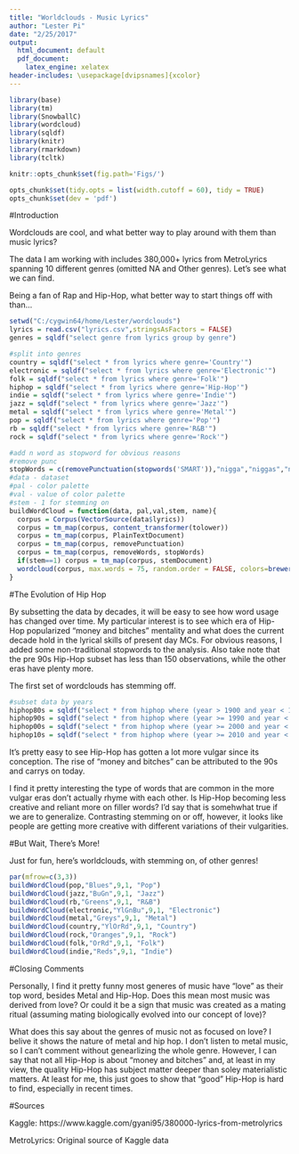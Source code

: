 ---
title: "Worldclouds - Music Lyrics"
author: "Lester Pi"
date: "2/25/2017"
output:
  html_document: default
  pdf_document:
    latex_engine: xelatex
header-includes: \usepackage[dvipsnames]{xcolor}
---

```{r Setup, include=FALSE, echo=FALSE, warning=FALSE, message=FALSE}
library(base)
library(tm)
library(SnowballC)
library(wordcloud)
library(sqldf)
library(knitr)
library(rmarkdown)
library(tcltk)

```

```{r global_options, echo=FALSE, warning=FALSE, message=FALSE}
knitr::opts_chunk$set(fig.path='Figs/')
```

```{r set Width, echo=FALSE, warning=FALSE, message=FALSE}
opts_chunk$set(tidy.opts = list(width.cutoff = 60), tidy = TRUE)
opts_chunk$set(dev = 'pdf')
```


#Introduction

Wordclouds are cool, and what better way to play around with them than music lyrics?

The data I am working with includes 380,000+ lyrics from MetroLyrics spanning 10 different genres (omitted NA and Other genres). Let's see what we can find.

Being a fan of Rap and Hip-Hop, what better way to start things off with than...


```{r,echo=FALSE, warning=FALSE, message=FALSE}
setwd("C:/cygwin64/home/Lester/wordclouds")
lyrics = read.csv("lyrics.csv",stringsAsFactors = FALSE)
genres = sqldf("select genre from lyrics group by genre")

#split into genres
country = sqldf("select * from lyrics where genre='Country'")
electronic = sqldf("select * from lyrics where genre='Electronic'")
folk = sqldf("select * from lyrics where genre='Folk'")
hiphop = sqldf("select * from lyrics where genre='Hip-Hop'")
indie = sqldf("select * from lyrics where genre='Indie'")
jazz = sqldf("select * from lyrics where genre='Jazz'")
metal = sqldf("select * from lyrics where genre='Metal'")
pop = sqldf("select * from lyrics where genre='Pop'")
rb = sqldf("select * from lyrics where genre='R&B'")
rock = sqldf("select * from lyrics where genre='Rock'")
```



```{r,echo=FALSE, warning=FALSE, message=FALSE}
#add n word as stopword for obvious reasons
#remove punc
stopWords = c(removePunctuation(stopwords('SMART')),"nigga","niggas","niggaz")
#data - dataset
#pal - color palette
#val - value of color palette
#stem - 1 for stemming on
buildWordCloud = function(data, pal,val,stem, name){
  corpus = Corpus(VectorSource(data$lyrics))
  corpus = tm_map(corpus, content_transformer(tolower))
  corpus = tm_map(corpus, PlainTextDocument)
  corpus = tm_map(corpus, removePunctuation)
  corpus = tm_map(corpus, removeWords, stopWords)
  if(stem==1) corpus = tm_map(corpus, stemDocument)
  wordcloud(corpus, max.words = 75, random.order = FALSE, colors=brewer.pal(val,pal), main = name)
}

```

#The Evolution of Hip Hop

By subsetting the data by decades, it will be easy to see how word usage has changed over time. My particular interest is to see which era of Hip-Hop popularized "money and bitches" mentality and what does the current decade hold in the lyrical skills of present day MCs. For obvious reasons, I added some non-traditional stopwords to the analysis. Also take note that the pre 90s Hip-Hop subset has less than 150 observations, while the other eras have plenty more.

The first set of wordclouds has stemming off.


```{r,echo=FALSE, warning=FALSE, message=FALSE}
#subset data by years
hiphop80s = sqldf("select * from hiphop where (year > 1900 and year < 1990)")
hiphop90s = sqldf("select * from hiphop where (year >= 1990 and year < 2000)")
hiphop00s = sqldf("select * from hiphop where (year >= 2000 and year < 2010)")
hiphop10s = sqldf("select * from hiphop where (year >= 2010 and year < 2020)")
```

\begin{center}

\textbf{Pre 1990s Hip Hop (Stemming Off)}
```{r, fig.align="center",echo=FALSE, warning=FALSE, message=FALSE}
buildWordCloud(hiphop80s,"Spectral",8,0, "Pre 90s Hip Hop")
```


\textbf{1990s Hip Hop (Stemming Off)}
```{r, fig.align="center",echo=FALSE, warning=FALSE, message=FALSE}
buildWordCloud(hiphop90s,"Set1",8,0, "1990-2000")
```



\textbf{2000s Hip Hop (Stemming Off)}
```{r, fig.align="center",echo=FALSE, warning=FALSE, message=FALSE}
buildWordCloud(hiphop00s,"Dark2",8,0, "2000 - 2010")
```



\textbf{2010s Hip Hop (Stemming Off)}
```{r, fig.align="center",echo=FALSE, warning=FALSE, message=FALSE}
buildWordCloud(hiphop10s,"Paired",8,0, "2010 and Onward")
```


\textbf{Pre 1990s Hip Hop (Stemming On)}
```{r, fig.align="center",echo=FALSE, warning=FALSE, message=FALSE}
buildWordCloud(hiphop80s,"Spectral",8,1, "Pre 90s Hip Hop")
```



\textbf{1990s Hip Hop (Stemming On)}
```{r, fig.align="center",echo=FALSE, warning=FALSE, message=FALSE}
buildWordCloud(hiphop90s,"Set1",8,1, "1990-2000")
```



\textbf{2000s Hip Hop (Stemming On)}
```{r, fig.align="center",echo=FALSE, warning=FALSE, message=FALSE}
buildWordCloud(hiphop00s,"Dark2",8,1, "2000 - 2010")
```



\textbf{2010s Hip Hop (Stemming On)}
```{r, fig.align="center",echo=FALSE, warning=FALSE, message=FALSE}
buildWordCloud(hiphop10s,"Paired",8,1, "2010 and Onward")
```

\end{center}


It's pretty easy to see Hip-Hop has gotten a lot more vulgar since its conception. The rise of "money and bitches" can be attributed to the 90s and carrys on today. 

I find it pretty interesting the type of words that are common in the more vulgar eras don't actually rhyme with each other. Is Hip-Hop becoming less creative and reliant more on filler words? I'd say that is somehwhat true if we are to generalize. Contrasting stemming on or off, however, it looks like people are getting more creative with different variations of their vulgarities.

#But Wait, There's More!

Just for fun, here's worldclouds, with stemming on, of other genres!

\begin{center}
Top Row: \textcolor{BlueViolet}{Pop}, \textcolor{BlueViolet}{Ja}\textcolor{ForestGreen}{az}, \textcolor{ForestGreen}{R\&B}

Middle Row: \textcolor{BlueViolet}{Elec}\textcolor{ForestGreen}{tro}\textcolor{Dandelion}{nic}, \textcolor{darkgray}{Metal}, \textcolor{Dandelion}{Cou}\textcolor{BurntOrange}{nt}\textcolor{red}{ry}

Bottom Row: \textcolor{BurntOrange}{Rock}, \textcolor{BurntOrange}{Fo}\textcolor{red}{lk}, \textcolor{red}{Indie}
\end{center}

```{r,fig.align="center",echo=FALSE, warning=FALSE, message=FALSE}
par(mfrow=c(3,3))
buildWordCloud(pop,"Blues",9,1, "Pop")
buildWordCloud(jazz,"BuGn",9,1, "Jazz")
buildWordCloud(rb,"Greens",9,1, "R&B")
buildWordCloud(electronic,"YlGnBu",9,1, "Electronic")
buildWordCloud(metal,"Greys",9,1, "Metal")
buildWordCloud(country,"YlOrRd",9,1, "Country")
buildWordCloud(rock,"Oranges",9,1, "Rock")
buildWordCloud(folk,"OrRd",9,1, "Folk")
buildWordCloud(indie,"Reds",9,1, "Indie")
```

#Closing Comments

Personally, I find it pretty funny most generes of music have "love" as their top word, besides Metal and Hip-Hop. Does this mean most music was derived from love? Or could it be a sign that music was created as a mating ritual  (assuming mating biologically evolved into our concept of love)?

What does this say about the genres of music not as focused on love? I belive it shows the nature of metal and hip hop. I don't listen to metal music, so I can't comment without genearlizing the whole genre. However, I can say that not all Hip-Hop is about "money and bitches" and, at least in my view, the quality Hip-Hop has subject matter deeper than soley materialistic matters. At least for me, this just goes to show that "good" Hip-Hop is hard to find, especially in recent times.

#Sources

Kaggle: https://www.kaggle.com/gyani95/380000-lyrics-from-metrolyrics

MetroLyrics: Original source of Kaggle data

